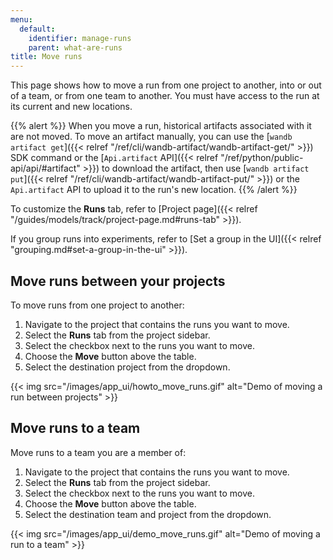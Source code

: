 ```yaml
---
menu:
  default:
    identifier: manage-runs
    parent: what-are-runs
title: Move runs
---
```


This page shows how to move a run from one project to another, into or out of a team, or from one team to another. You must have access to the run at its current and new locations.

{{% alert %}}
When you move a run, historical artifacts associated with it are not moved. To move an artifact manually, you can use the [`wandb artifact get`]({{< relref "/ref/cli/wandb-artifact/wandb-artifact-get/" >}}) SDK command or the [`Api.artifact` API]({{< relref "/ref/python/public-api/api/#artifact" >}}) to download the artifact, then use [`wandb artifact put`]({{< relref "/ref/cli/wandb-artifact/wandb-artifact-put/" >}}) or the `Api.artifact` API to upload it to the run's new location.
{{% /alert %}}

To customize the **Runs** tab, refer to [Project page]({{< relref "/guides/models/track/project-page.md#runs-tab" >}}).

If you group runs into experiments, refer to [Set a group in the UI]({{< relref "grouping.md#set-a-group-in-the-ui" >}}).

## Move runs between your projects

To move runs from one project to another:

1. Navigate to the project that contains the runs you want to move.
2. Select the **Runs** tab from the project sidebar.
3. Select the checkbox next to the runs you want to move.
4. Choose the **Move** button above the table.
5. Select the destination project from the dropdown.

{{< img src="/images/app_ui/howto_move_runs.gif" alt="Demo of moving a run between projects" >}}

## Move runs to a team

Move runs to a team you are a member of:

1. Navigate to the project that contains the runs you want to move.
2. Select the **Runs** tab from the project sidebar.
3. Select the checkbox next to the runs you want to move.
4. Choose the **Move** button above the table.
5. Select the destination team and project from the dropdown.

{{< img src="/images/app_ui/demo_move_runs.gif" alt="Demo of moving a run to a team" >}}